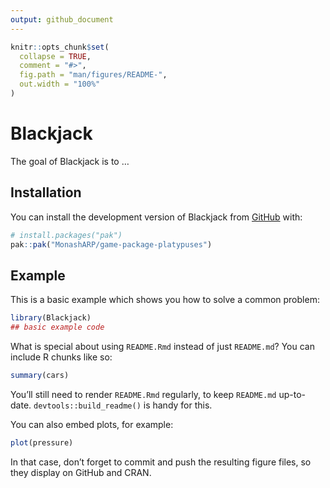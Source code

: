 ```yaml
---
output: github_document
---
```


<!-- README.md is generated from README.Rmd. Please edit that file -->

```r
knitr::opts_chunk$set(
  collapse = TRUE,
  comment = "#>",
  fig.path = "man/figures/README-",
  out.width = "100%"
)
```

# Blackjack

<!-- badges: start -->
<!-- badges: end -->

The goal of Blackjack is to ...

## Installation

You can install the development version of Blackjack from [GitHub](https://github.com/) with:

``` r
# install.packages("pak")
pak::pak("MonashARP/game-package-platypuses")
```

## Example

This is a basic example which shows you how to solve a common problem:

```r
library(Blackjack)
## basic example code
```

What is special about using `README.Rmd` instead of just `README.md`? You can include R chunks like so:

```r
summary(cars)
```

You'll still need to render `README.Rmd` regularly, to keep `README.md` up-to-date. `devtools::build_readme()` is handy for this.

You can also embed plots, for example:

```r
plot(pressure)
```

In that case, don't forget to commit and push the resulting figure files, so they display on GitHub and CRAN.

